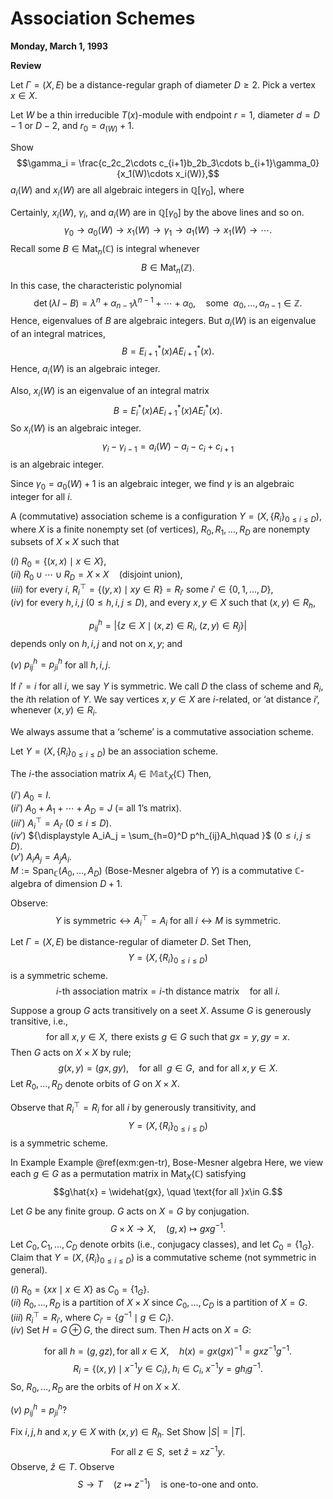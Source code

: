 # Association Schemes {#lec17}
**Monday, March 1, 1993** 

**Review**

Let $\Gamma = (X, E)$ be a distance-regular graph of diameter $D\geq 2$. Pick a vertex $x\in X$. 

Let $W$ be a thin irreducible $T(x)$-module with endpoint $r = 1$, diameter $d = D-1$ or $D-2$, and $r_0 = a_(W) + 1$.

Show
$$\gamma_i = \frac{c_2c_2\cdots c_{i+1}b_2b_3\cdots b_{i+1}\gamma_0}{x_1(W)\cdots x_i(W)},$$
$a_i(W)$ and $x_i(W)$ are all algebraic integers in $\mathbb{Q}[\gamma_0]$, where
\begin{align}
x_i(W) & = c_ib_i + \gamma_{i-1}(a_i + c_i - c_{i+1}-a_{i-1}(W)) && (1\leq i\leq d)\\
a_i(W) & = \gamma_i - \gamma_{i-1} + a_i + c_i - c_{i+1} && (1\leq i\leq d)
\end{align}

Certainly, $x_i(W)$, $\gamma_i$, and $a_i(W)$ are in $\mathbb{Q}[\gamma_0]$ by the above lines and so on.
$$\gamma_0 \to a_0(W) \to x_1(W) \to \gamma_1 \to a_1(W)\to x_1(W) \to \cdots .$$
Recall some $B\in \mathrm{Mat}_n(\mathbb{C})$ is integral whenever
$$B\in \mathrm{Mat}_n(\mathbb{Z}).$$
In this case, the characteristic polynomial
$$\det(\lambda I - B) = \lambda^n + \alpha_{n-1}\lambda^{n-1} + \cdots + \alpha_0, \quad \text{some }\; \alpha_0, \ldots, \alpha_{n-1}\in \mathbb{Z}.$$
Hence, eigenvalues of $B$ are algebraic integers.
But $a_i(W)$ is an eigenvalue of an integral matrices, 
$$B = E^*_{i+1}(x)AE^*_{i+1}(x).$$
Hence, $a_i(W)$ is an algebraic integer.

Also, $x_i(W)$ is an eigenvalue of an integral matrix
$$B = E^*_i(x)AE^*_{i+1}(x)AE^*_i(x).$$
So $x_i(W)$ is an algebraic integer.
$$\gamma_i - \gamma_{i-1} = a_i(W) - a_i - c_i + c_{i+1}$$
is an algebraic integer.

Since $\gamma_0 = a_0(W) + 1$ is an algebraic integer, we find $\gamma$ is an algebraic integer for all $i$.

:::{.definition #association-scheme}
A (commutative) association scheme\index{association scheme} is a configuration $Y = (X, \{R_i\}_{0\leq i\leq D})$, where $X$ is a finite nonempty set (of vertices),
$R_0, R_1, \ldots, R_D$ are nonempty subsets of $X\times X$ such that

| $(i)$ $R_0 = \{(x,x)\mid x\in X\}$,

| $(ii)$ $R_0 \cup \cdots \cup R_D = X\times X \quad (\text{disjoint union})$,

| $(iii)$ for every $i$, $R_i^\top = \{(y,x)\mid xy\in R\} = R_{i'}$ some $i'\in \{0,1,\ldots, D\}$,

| $(iv)$ for every $h, i, j$ ($0\leq h, i, j\leq D$), and every $x,y\in X$ such that $(x,y)\in R_h$, 
$$p^h_{ij} = |\{z\in X\mid (x,z)\in R_i, \; (z,y)\in R_j\}|$$
depends only on $h, i, j$ and not on $x,y$; and

| $(v)$ $p^h_{ij} = p^h_{ji}$ for all $h,i, j$.

If $i' = i$ for all $i$, we say $Y$ is symmetric\index{symmetrix}.
We call $D$ the class of scheme and $R_i$, the $i$th relation of $Y$. We say vertices $x,y\in X$ are $i$-related, or 'at distance $i$', whenever $(x,y)\in R_i$.

We always assume that a 'scheme' is a commutative association scheme.
:::

Let $Y = (X, \{R_i\}_{0\leq i\leq D})$ be an association scheme.

:::{.definition #incidencemat-of-as}
The $i$-the association matrix\index{association matrix} $A_i\in \mathbb{Mat}_X(\mathbb{C})$
\begin{align}
(A_i)_{xy} & = \begin{cases} 1 & \text{if}\; (x,y)\in R_i\\
0 & \text{if}\; (x,y)\not\in R_i,\end{cases} && (x,y\in X, 0\leq i\leq D)
\end{align}
Then,

| $(i')$ $A_0 = I$.

| $(ii')$ $A_0 + A_1 + \cdots + A_D = J$ (= all 1's matrix).

| $(iii')$ $A_i^\top = A_{i'}$ ($0\leq i\leq D$).

| $(iv')$ ${\displaystyle A_iA_j = \sum_{h=0}^D p^h_{ij}A_h\quad }$ $(0\leq i,j\leq D)$.

| $(v')$ $A_iA_j = A_jA_i$.

| $M := \mathrm{Span}_{\mathbb{C}}(A_0, \ldots, A_D)$ (Bose-Mesner algebra of $Y$) is a commutative $\mathbb{C}$-algebra of dimension $D+1$.
::: 

Observe:
$$Y \text{ is symmetric} \leftrightarrow A_i^\top = A_i \text{ for all } i \leftrightarrow M \text{ is symmetric}.$$

:::{.example #dr}
Let $\Gamma = (X, E)$ be distance-regular of diameter $D$. Set
\begin{align}
R_i & = \{(x,y)\mid \partial(x,y) = i\} && (0\leq i\leq D).
\end{align}
Then,
$$Y = (X, \{R_i\}_{0\leq i\leq D})$$
is a symmetric scheme. 
$$i\text{-th association matrix} = i\text{-th distance matrix} \quad \text{for all $i$.}$$
:::


:::{.example #gen-tr}
Suppose a group $G$ acts transitively on a seet $X$. Assume $G$ is generously transitive, i.e., 
$$\text{for all }x,y\in X, \text{ there exists }g\in G \text{ such that }gx = y, gy = x.$$
Then $G$ acts on $X\times X$ by rule;
$$g(x,y) = (gx, gy), \quad \text{for all }\; g\in G, \text{ and for all }x,y\in X.$$
Let $R_0, \ldots, R_D$ denote orbits of $G$ on $X\times X$. 

Observe that $R_i^\top = R_i$ for all $i$ by generously transitivity, and
$$Y = (X, \{R_i\}_{0\leq i\leq D})$$
is a symmetric scheme.
:::


:::{.exercise #gen-tr-case}
In Example Example \@ref(exm:gen-tr), Bose-Mesner algebra
\begin{align}
M & = \{B\in \mathrm{Mat}_X(\mathbb{C}) \mid Bg = gB, \text{ for all }g\in G\}\\
& = \text{the commuting algebra of $G$ on $X$.}
\end{align}
Here, we view each $g\in G$ as a permutation matrix in $\mathrm{Mat}_X(\mathbb{C})$ satisfying
$$g\hat{x} = \widehat{gx}, \quad \text{for all }x\in G.$$
:::

:::{.example #centralizer-alg}
Let $G$ be any finite group. $G$ acts on $X = G$ by conjugation.
$$G\times X \to X, \quad (g,x)\mapsto gxg^{-1}.$$
Let $C_0, C_1, \ldots, C_D$ denote orbits (i.e., conjugacy classes), and let $C_0 = \{1_G\}$.
Claim that $Y = (X, \{R_i\}_{0\leq i\leq D})$ is a commutative scheme (not symmetric in general).

| $(i)$ $R_0 = \{xx\mid x\in X\}$ as $C_0 = \{1_G\}$.

| $(ii)$ $R_0, \ldots, R_D$ is a partition of $X\times X$ since $C_0, \ldots, C_D$ is a partition of $X = G$.

| $(iii)$ $R_i^\top = R_{i'}$, where $C_{i'} = \{g^{-1}\mid g\in C_i\}$.

| $(iv)$ Set $H = G\oplus G$, the direct sum. Then $H$ acts on $X = G$:
$$\text{for all }h = (g,gz), \text{for all }x\in X, \quad h(x) = gx(gx)^{-1} = gxz^{-1}g^{-1}.$$
$$R_i = \{(x,y)\mid x^{-1}y\in C_i\}, \; h_i\in C_i, \; x^{-1}y = gh_ig^{-1}.$$
\begin{align}
(x,y) & = (x, xgh_ig^{-1})\\
& = (xgg^{-1}, xgh_ig^{-1})\\
& = (xg, g)(1,h_i).
\end{align}
So, $R_0, \ldots, R_D$ are the orbits of $H$ on $X\times X$.

| $(v)$ $p^h_{ij} = p^h_{ji}$?


Fix $i,j, h$ and $x, y\in X$ with $(x,y)\in R_h$. Set
\begin{align}
S & = \{z\in X\mid (x,z)\in R_i, \; (z,y)\in R_j\}\\
T & = \{z\in X\mid (x,z)\in R_j, \; (z,y)\in R_i\}.
\end{align}
Show $|S| = |T|$.
$$\text{For all }z\in S, \text{ set } \hat{z} = xz^{-1}y.$$
Observe, $\hat{z}\in T$.
\begin{align}
x^{-1}z\in C_i & x^{-1}\hat{z} = x^{-1}xz^{-1}y\in C_j\\
z^{-1}y\in C_j & \hat{z}^{-1}y = y^{-1}zx^{-1}x^{-1}y = y^{-1}x(x^{-1}z)x^{-1}y \in C_i.
\end{align}
Observe
$$S\to T \quad (z\mapsto z^{-1}) \quad \text{is one-to-one and onto.}$$
:::
